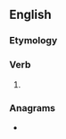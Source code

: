 ==English==

===Etymology===
{{suffix|en|repose|eth}}

===Verb===
{{head|en|verb form}}

# {{en-archaic third-person singular of|repose}}

===Anagrams===
* {{anagrams|en|hoptrees|prothese}}